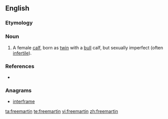 ==English==

===Etymology===
{{unk.|title=Etymology unknown.}}

===Noun===
{{en-noun}}

# A female [[calf]], born as [[twin]] with a [[bull]] calf, but sexually imperfect (often [[infertile]]).

===References===
* {{R:Websters}}

===Anagrams===
* [[interframe#English|interframe]]

[[ta:freemartin]]
[[te:freemartin]]
[[vi:freemartin]]
[[zh:freemartin]]